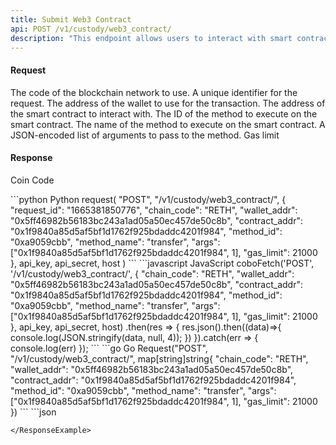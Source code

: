 ```yaml
---
title: Submit Web3 Contract
api: POST /v1/custody/web3_contract/ 
description: "This endpoint allows users to interact with smart contracts on various blockchain networks. Users can send requests to execute a method on a specific smart contract by providing the necessary parameters such as the contract address, method ID, and arguments. The endpoint also supports specifying the gas limit and amount to be sent with the transaction."
---
```

#### Request 

<ParamField body="chain_code" type="String" required>The code of the blockchain network to use.</ParamField>
<ParamField body="request_id" type="String" required>A unique identifier for the request.</ParamField>
<ParamField body="wallet_addr" type="String" required>The address of the wallet to use for the transaction.</ParamField>
<ParamField body="contract_addr" type="String" required>The address of the smart contract to interact with.</ParamField>
<ParamField body="method_id" type="String" required>The ID of the method to execute on the smart contract.</ParamField>
<ParamField body="method_name" type="String" required>The name of the method to execute on the smart contract.</ParamField>
<ParamField body="args" type="String" required>A JSON-encoded list of arguments to pass to the method.</ParamField>
<ParamField body="gas_limit" type="Int" >Gas limit</ParamField>

#### Response
<ResponseField name="coin" type="String" >Coin Code</ResponseField>

<RequestExample>
```python Python
request(
    "POST",
    "/v1/custody/web3_contract/",
    {
        "request_id": "1665381850776",
        "chain_code": "RETH",
        "wallet_addr": "0x5ff46982b56183bc243a1ad05a50ec457de50c8b",
        "contract_addr": "0x1f9840a85d5af5bf1d1762f925bdaddc4201f984",
        "method_id": "0xa9059cbb",
        "method_name": "transfer",
        "args": ["0x1f9840a85d5af5bf1d1762f925bdaddc4201f984", 1],
        "gas_limit": 21000
    },
    api_key, api_secret, host
)
```
```javascript JavaScript
coboFetch('POST', '/v1/custody/web3_contract/', {
    "chain_code": "RETH",
    "wallet_addr": "0x5ff46982b56183bc243a1ad05a50ec457de50c8b",
    "contract_addr": "0x1f9840a85d5af5bf1d1762f925bdaddc4201f984",
    "method_id": "0xa9059cbb",
    "method_name": "transfer",
    "args": ["0x1f9840a85d5af5bf1d1762f925bdaddc4201f984", 1],
    "gas_limit": 21000
}, api_key, api_secret, host)
    .then(res => {
        res.json().then((data)=>{
            console.log(JSON.stringify(data, null, 4));
        })
    }).catch(err => {
        console.log(err)
    });
```
```go Go
Request("POST", "/v1/custody/web3_contract/", map[string]string{
    "chain_code": "RETH",
    "wallet_addr": "0x5ff46982b56183bc243a1ad05a50ec457de50c8b",
    "contract_addr": "0x1f9840a85d5af5bf1d1762f925bdaddc4201f984",
    "method_id": "0xa9059cbb",
    "method_name": "transfer",
    "args": ["0x1f9840a85d5af5bf1d1762f925bdaddc4201f984", 1],
    "gas_limit": 21000
})
```
</RequestExample>

<ResponseExample>
```json

```
</ResponseExample>
